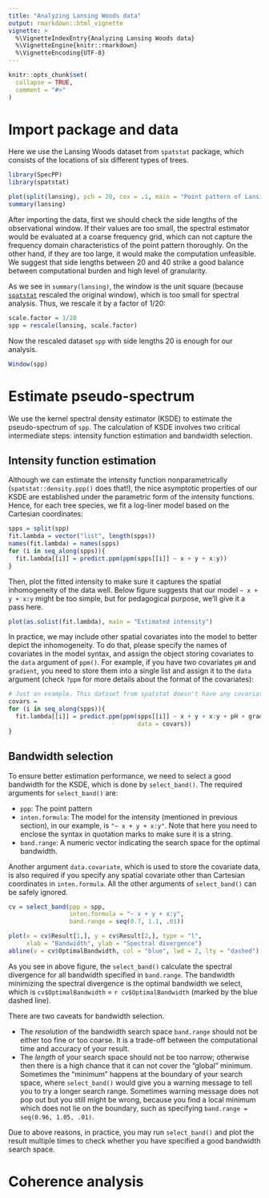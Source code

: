 ```yaml
---
title: "Analyzing Lansing Woods data"
output: rmarkdown::html_vignette
vignette: >
  %\VignetteIndexEntry{Analyzing Lansing Woods data}
  %\VignetteEngine{knitr::rmarkdown}
  %\VignetteEncoding{UTF-8}
---
```


```r
knitr::opts_chunk$set(
  collapse = TRUE,
  comment = "#>"
)
```

# Import package and data

Here we use the Lansing Woods dataset from `spatstat` package, which consists of the locations of six different types of trees.

```r
library(SpecPP)
library(spatstat)

plot(split(lansing), pch = 20, cex = .1, main = "Point pattern of Lansing Woods")
summary(lansing)
```

After importing the data, first we should check the side lengths of the observational window. If their values are too small, the spectral estimator would be evaluated at a coarse frequency grid, which can not capture the frequency domain characteristics of the point pattern thoroughly. On the other hand, if they are too large, it would make the computation unfeasible. We suggest that side lengths between 20 and 40 strike a good balance between computational burden and high level of granularity.

As we see in `summary(lansing)`, the window is the unit square (because [`spatstat`](https://search.r-project.org/CRAN/refmans/spatstat.data/html/lansing.html) rescaled the original window), which is too small for spectral analysis. Thus, we rescale it by a factor of 1/20:

```r
scale.factor = 1/20
spp = rescale(lansing, scale.factor)
```

Now the rescaled dataset `spp` with side lengths 20 is enough for our analysis.

```r
Window(spp)
```

# Estimate pseudo-spectrum

We use the kernel spectral density estimator (KSDE) to estimate the pseudo-spectrum of `spp`. The calculation of KSDE involves two critical intermediate steps: intensity function estimation and bandwidth selection.

## Intensity function estimation

Although we can estimate the intensity function nonparametrically (`spatstat::density.ppp()` does that!), the nice asymptotic properties of our KSDE are established under the parametric form of the intensity functions. Hence, for each tree species, we fit a log-liner model based on the Cartesian coordinates:

```r
spps = split(spp)
fit.lambda = vector("list", length(spps))
names(fit.lambda) = names(spps)
for (i in seq_along(spps)){
  fit.lambda[[i]] = predict.ppm(ppm(spps[[i]] ~ x + y + x:y))
}
```

Then, plot the fitted intensity to make sure it captures the spatial inhomogeneity of the data well. Below figure suggests that our model `~ x + y + x:y` might be too simple, but for pedagogical purpose, we'll give it a pass here.

```r
plot(as.solist(fit.lambda), main = "Estimated intensity")
```

In practice, we may include other spatial covariates into the model to better depict the inhomogeneity. To do that, please specify the names of covariates in the model syntax, and assign the object storing covariates to the `data` argument of `ppm()`. For example, if you have two covariates `pH` and `gradient`, you need to store them into a single list and assign it to the `data` argument (check `?ppm` for more details about the format of the covariates):

```r
# Just an example. This dataset from spatstat doesn't have any covariate.
covars = 
for (i in seq_along(spps)){
  fit.lambda[[i]] = predict.ppm(ppm(spps[[i]] ~ x + y + x:y + pH + gradient,
                                    data = covars))
}
```

## Bandwidth selection

To ensure better estimation performance, we need to select a good bandwidth for the KSDE, which is done by `select_band()`. The required arguments for `select_band()` are:

-  `ppp`: The point pattern
-  `inten.formula`: The model for the intensity (mentioned in previous section), in our example, is `"~ x + y + x:y"`. Note that here you need to enclose the syntax in quotation marks to make sure it is a string.
-  `band.range`: A numeric vector indicating the search space for the optimal bandwidth.

Another argument `data.covariate`, which is used to store the covariate data, is also required if you specify any spatial covariate other than Cartesian coordinates in `inten.formula`. All the other arguments of `select_band()` can be safely ignored.

```r
cv = select_band(ppp = spp,
                 inten.formula = "~ x + y + x:y",
                 band.range = seq(0.7, 1.1, .01))

plot(x = cv$Result[1,], y = cv$Result[2,], type = "l",
     xlab = "Bandwidth", ylab = "Spectral divergence")
abline(v = cv$OptimalBandwidth, col = "blue", lwd = 2, lty = "dashed")
```

As you see in above figure, the `select_band()` calculate the spectral divergence for all bandwidth specified in `band.range`. The bandwidth minimizing the spectral divergence is the optimal bandwidth we select, which is `cv$OptimalBandwidth` = `r cv$OptimalBandwidth` (marked by the blue dashed line).

There are two caveats for bandwidth selection.

-  The *resolution* of the bandwidth search space `band.range` should not be either too fine or too coarse. It is a trade-off between the computational time and accuracy of your result.
-  The *length* of your search space should not be too narrow; otherwise then there is a high chance that it can not cover the "global" minimum. Sometimes the "minimum" happens at the boundary of your search space, where `select_band()` would give you a warning message to tell you to try a longer search range. Sometimes warning message does not pop out but you still might be wrong, because you find a local minimum which does not lie on the boundary, such as specifying `band.range = seq(0.96, 1.05, .01)`.

Due to above reasons, in practice, you may run `select_band()` and plot the result multiple times to check whether you have specified a good bandwidth search space.

# Coherence analysis
